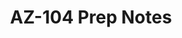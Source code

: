 ---
title: AZ-104 Prep Notes
prev: false
next: false
description: Capture and recall notes as you prepare for AZ-104 certification
template: splash
hero:
  tagline: Congrats on studying for your AZ-104 certification exam!
  image:
    file: ../../assets/MSCertifiedAssociate.png
  actions:
    - text: Start Here
      link: /000-overview/overview/
      icon: right-arrow
---
